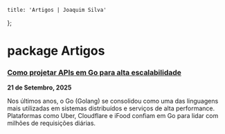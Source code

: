     title: 'Artigos | Joaquim Silva'
};

# package Artigos

### [Como projetar APIs em Go para alta escalabilidade](/blog/como-projetar-apis-em-go-para-alta-escalabilidade)
**21 de Setembro, 2025**

Nos últimos anos, o Go (Golang) se consolidou como uma das linguagens mais utilizadas em sistemas distribuídos e serviços de alta performance. Plataformas como Uber, Cloudflare e iFood confiam em Go para lidar com milhões de requisições diárias.
